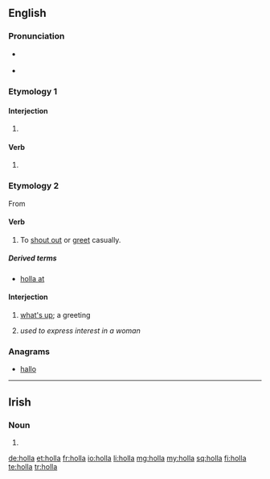 {{also|höllä}}
==English==

===Pronunciation===
* {{a|UK}} {{IPA|/ˈhɒlə/|lang=en}}
* {{a|US}} {{IPA|/ˈhɑlə/|lang=en}}

===Etymology 1===

====Interjection====
{{en-interj}}

# {{alternative form of|hollo|lang=en}}

====Verb====
{{en-verb}}

# {{alternative form of|hollo|lang=en}}

===Etymology 2===
From {{term|holler|lang=en}}

====Verb====
{{en-verb}}

# {{context|colloquial|lang=en}} To [[shout out]] or [[greet]] casually.

=====Derived terms=====
* [[holla at]]

====Interjection====
{{en-interj}}

# {{context|colloquial|lang=en}} [[what's up]]; a greeting
# {{context|AAVE|lang=en}} ''used to express interest in a woman''

===Anagrams===
* [[hallo#English|hallo]]

----

==Irish==

===Noun===
{{head|ga|mutated noun}}

# {{h-prothesis of|olla|lang=ga}}

[[de:holla]]
[[et:holla]]
[[fr:holla]]
[[io:holla]]
[[li:holla]]
[[mg:holla]]
[[my:holla]]
[[sq:holla]]
[[fi:holla]]
[[te:holla]]
[[tr:holla]]